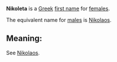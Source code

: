 '''Nikoleta''' is a [[Greek]] [[first name]] for [[female]]s.

The equivalent name for [[male]]s is [[Nikolaos]].

==Meaning:==
See [[Nikolaos]].
